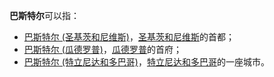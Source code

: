 '''巴斯特尔'''可以指：
* [[巴斯特尔_(圣基茨和尼维斯)|巴斯特尔 (圣基茨和尼维斯)]]，[[圣基茨和尼维斯|圣基茨和尼维斯]]的首都；
* [[巴斯特尔_(瓜德罗普)|巴斯特尔 (瓜德罗普)]]，[[瓜德罗普|瓜德罗普]]的首府；
*[[巴斯特尔_(特立尼达和多巴哥)|巴斯特尔 (特立尼达和多巴哥)]]，[[特立尼达和多巴哥|特立尼达和多巴哥]]的一座城市。
{{disambig|Cat=四字地名消歧义}}